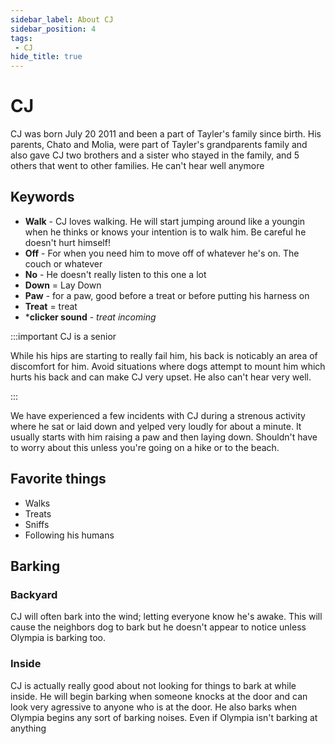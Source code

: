 ```yaml
---
sidebar_label: About CJ
sidebar_position: 4
tags:
 - CJ
hide_title: true
---
```


# CJ

CJ was born July 20 2011 and been a part of Tayler's family since birth. His parents, Chato and Molia, were part of Tayler's grandparents family and also gave CJ two brothers and a sister who stayed in the family, and 5 others that went to other families. He can't hear well anymore

## Keywords
- **Walk** - CJ loves walking. He will start jumping around like a youngin when he thinks or knows your intention is to walk him. Be careful he doesn't hurt himself!
- **Off** - For when you need him to move off of whatever he's on. The couch or whatever
- **No** - He doesn't really listen to this one a lot
- **Down** = Lay Down
- **Paw** - for a paw, good before a treat or before putting his harness on
- **Treat** = treat
- ***clicker sound** - _treat incoming_


:::important CJ is a senior

While his hips are starting to really fail him, his back is noticably an area of discomfort for him. Avoid situations where dogs attempt to mount him which hurts his back and can make CJ very upset.
He also can't hear very well.

:::

We have experienced a few incidents with CJ during a strenous activity where he sat or laid down and yelped very loudly for about a minute. It usually starts with him raising a paw and then laying down. Shouldn't have to worry about this unless you're going on a hike or to the beach. 

## Favorite things
- Walks
- Treats
- Sniffs
- Following his humans

## Barking

### Backyard
<i class="fa-solid fa-triangle-exclamation"></i> CJ will often bark into the wind; letting everyone know he's awake. This will cause the neighbors dog to bark but he doesn't appear to notice unless Olympia is barking too.

### Inside
CJ is actually really good about not looking for things to bark at while inside. He will begin barking when someone knocks at the door and can look very agressive to anyone who is at the door. He also barks when Olympia begins any sort of barking noises. Even if Olympia isn't barking at anything